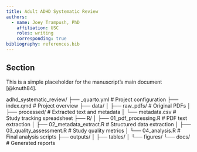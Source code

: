 ```yaml
---
title: Adult ADHD Systematic Review
authors:
  - name: Joey Trampush, PhD
    affiliation: USC
    roles: writing
    corresponding: true
bibliography: references.bib
---
```


## Section
This is a simple placeholder for the manuscript's main document [@knuth84].


adhd_systematic_review/
├── _quarto.yml           # Project configuration
├── index.qmd            # Project overview
├── data/
│   ├── raw_pdfs/        # Original PDFs
│   ├── processed/       # Extracted text and metadata
│   └── metadata.csv     # Study tracking spreadsheet
├── R/
│   ├── 01_pdf_processing.R  # PDF text extraction
│   ├── 02_metadata_extract.R # Structured data extraction
│   ├── 03_quality_assessment.R # Study quality metrics
│   └── 04_analysis.R     # Final analysis scripts
├── outputs/
│   ├── tables/
│   └── figures/
└── docs/                # Generated reports

